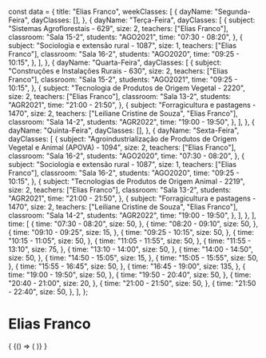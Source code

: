 const data = {
  title: "Elias Franco",
  weekClasses: [
    {
      dayName: "Segunda-Feira",
      dayClasses: [],
    },
    {
      dayName: "Terça-Feira",
      dayClasses: [
        {
          subject: "Sistemas Agroflorestais - 629",
          size: 2,
          teachers: ["Elias Franco"],
          classroom: "Sala 15-2",
          students: "AGO2021",
          time: "07:30 - 08:20",
        },
        {
          subject: "Sociologia e extensão rural - 1087",
          size: 1,
          teachers: ["Elias Franco"],
          classroom: "Sala 16-2",
          students: "AGO2020",
          time: "09:25 - 10:15",
        },
      ],
    },
    {
      dayName: "Quarta-Feira",
      dayClasses: [
        {
          subject: "Construções e Instalações Rurais - 630",
          size: 2,
          teachers: ["Elias Franco"],
          classroom: "Sala 15-2",
          students: "AGO2021",
          time: "09:25 - 10:15",
        },
        {
          subject: "Tecnologia de Produtos de Origem Vegetal - 2220",
          size: 2,
          teachers: ["Elias Franco"],
          classroom: "Sala 13-2",
          students: "AGR2021",
          time: "21:00 - 21:50",
        },
        {
          subject: "Forragicultura e pastagens - 1470",
          size: 2,
          teachers: ["Leiliane Cristine de Souza", "Elias Franco"],
          classroom: "Sala 14-2",
          students: "AGR2022",
          time: "19:00 - 19:50",
        },
      ],
    },
    {
      dayName: "Quinta-Feira",
      dayClasses: [],
    },
    {
      dayName: "Sexta-Feira",
      dayClasses: [
        {
          subject:
            "Agroindustrialização de Produtos de Origem Vegetal e Animal (APOVA) - 1094",
          size: 2,
          teachers: ["Elias Franco"],
          classroom: "Sala 16-2",
          students: "AGO2020",
          time: "07:30 - 08:20",
        },
        {
          subject: "Sociologia e extensão rural - 1087",
          size: 1,
          teachers: ["Elias Franco"],
          classroom: "Sala 16-2",
          students: "AGO2020",
          time: "09:25 - 10:15",
        },
        {
          subject: "Tecnologias de Produtos de Origem Animal - 2219",
          size: 2,
          teachers: ["Elias Franco"],
          classroom: "Sala 13-2",
          students: "AGR2021",
          time: "21:00 - 21:50",
        },
        {
          subject: "Forragicultura e pastagens - 1470",
          size: 2,
          teachers: ["Leiliane Cristine de Souza", "Elias Franco"],
          classroom: "Sala 14-2",
          students: "AGR2022",
          time: "19:00 - 19:50",
        },
      ],
    },
  ],
  time: [
    {
      time: "07:30 - 08:20",
      size: 50,
    },
    {
      time: "08:20 - 09:10",
      size: 50,
    },
    {
      time: "09:10 - 09:25",
      size: 15,
    },
    {
      time: "09:25 - 10:15",
      size: 50,
    },
    {
      time: "10:15 - 11:05",
      size: 50,
    },
    {
      time: "11:05 - 11:55",
      size: 50,
    },
    {
      time: "11:55 - 13:10",
      size: 75,
    },
    {
      time: "13:10 - 14:00",
      size: 50,
    },
    {
      time: "14:00 - 14:50",
      size: 50,
    },
    {
      time: "14:50 - 15:05",
      size: 15,
    },
    {
      time: "15:05 - 15:55",
      size: 50,
    },
    {
      time: "15:55 - 16:45",
      size: 50,
    },
    {
      time: "16:45 - 19:00",
      size: 135,
    },
    {
      time: "19:00 - 19:50",
      size: 50,
    },
    {
      time: "19:50 - 20:40",
      size: 50,
    },
    {
      time: "20:40 - 21:00",
      size: 20,
    },
    {
      time: "21:00 - 21:50",
      size: 50,
    },
    {
      time: "21:50 - 22:40",
      size: 50,
    },
  ],
};

# Elias Franco

<div>
  {
    <BrowserOnly>
      {() => (
        <Grid
          title={data.title}
          weekClasses={data.weekClasses}
          time={data.time}
        />
      )}
    </BrowserOnly>
  }
</div>
